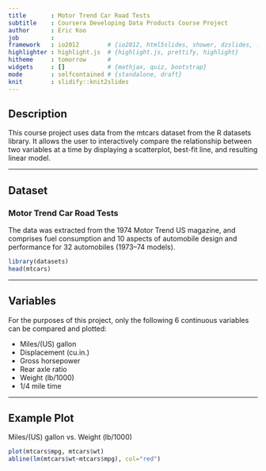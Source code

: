 ```yaml
---
title       : Motor Trend Car Road Tests
subtitle    : Coursera Developing Data Products Course Project
author      : Eric Koo
job         : 
framework   : io2012        # {io2012, html5slides, shower, dzslides, ...}
highlighter : highlight.js  # {highlight.js, prettify, highlight}
hitheme     : tomorrow      # 
widgets     : []            # {mathjax, quiz, bootstrap}
mode        : selfcontained # {standalone, draft}
knit        : slidify::knit2slides
---
```


## Description

This course project uses data from the mtcars dataset from the R datasets library. It allows the user to interactively compare the relationship between two variables at a time by displaying a scatterplot, best-fit line, and resulting linear model.

---

## Dataset

### Motor Trend Car Road Tests

The data was extracted from the 1974 Motor Trend US magazine, and comprises fuel consumption and 10 aspects of automobile design and performance for 32 automobiles (1973–74 models).

```r
library(datasets)
head(mtcars)
```

---

## Variables

For the purposes of this project, only the following 6 continuous variables can be compared and plotted:

- Miles/(US) gallon
- Displacement (cu.in.)
- Gross horsepower
- Rear axle ratio
- Weight (lb/1000)
- 1/4 mile time

---

## Example Plot

Miles/(US) gallon vs. Weight (lb/1000) 

```r
plot(mtcars$mpg, mtcars$wt)
abline(lm(mtcars$wt~mtcars$mpg), col="red")
```

